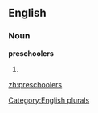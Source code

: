 
==English==

===Noun===
'''preschoolers'''

# {{plural of|[[preschooler]]}}

[[Category:English plurals]]

[[zh:preschoolers]]